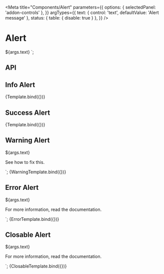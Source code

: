 
<Meta
  title="Components/Alert"
  parameters={{
    options: { selectedPanel: 'addon-controls' },
  }}
  argTypes={{
    text: { control: 'text', defaultValue: 'Alert message' },
    status: { table: { disable: true } },
  }}
/>

# Alert

<GuidelineLink path="alert" />

  ${args.text}
</pharos-alert>`;

## API

<ArgsTable of="pharos-alert" />

## Info Alert

<Canvas withToolbar>
  <Story name="Info" args={{ text: 'There will be maintenance tomorrow.', status: 'info' }}>
    {Template.bind({})}
  </Story>
</Canvas>

## Success Alert

<Canvas withToolbar>
  <Story name="Success" args={{ text: 'Success!', status: 'success' }}>
    {Template.bind({})}
  </Story>
</Canvas>

## Warning Alert

  <p class="alert-example__content">${args.text}</p>
  <p class="alert-example__content">See <pharos-link href="#">how to fix this</pharos-link>.</p>
</pharos-alert>`;

<Canvas withToolbar>
  <Story name="Warning" args={{ text: 'Your profile is incomplete.' }}>
    {WarningTemplate.bind({})}
  </Story>
</Canvas>

## Error Alert

  <p class="alert-example__content">${args.text}</p>
  <p class="alert-example__content">
    For more information,
    <pharos-link href="#">read the documentation</pharos-link>.
  </p>
</pharos-alert>`;

<Canvas withToolbar>
  <Story name="Error" args={{ text: "Your password didn't meet the minimum requirements." }}>
    {ErrorTemplate.bind({})}
  </Story>
</Canvas>

## Closable Alert

  <p class="alert-example__content">${args.text}</p>
  <p class="alert-example__content">
    For more information,
    <pharos-link href="#">read the documentation</pharos-link>.
  </p>
</pharos-alert>`;

<Canvas withToolbar>
  <Story name="Closable" args={{ text: "Your password didn't meet the minimum requirements." }}>
    {ClosableTemplate.bind({})}
  </Story>
</Canvas>

